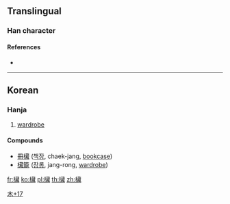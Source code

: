 ==Translingual==

===Han character===
{{Han char|rn=75|rad=木|as=17|sn=21|four=|canj=DTIS|ids=⿰木藏}}

====References====
* {{Han ref|kx=0563.231|dj=0952.010|hdz=21319.051|uh=6B0C|ud=27404}}

----

==Korean==

===Hanja===
{{ko-hanja|hangeul=[[장]]|eumhun=장롱|rv=jang|mr=chang|y=cang|ehrv=jangnong|ehmr=changnong|ehy=canglong}}

# [[wardrobe]]

====Compounds====
* [[冊欌]] ([[책장]], chaek-jang, [[bookcase]])
* [[欌籠]] ([[장롱]], jang-rong, [[wardrobe]])

[[Category:Korean-only CJKV Characters|木+17]]

[[fr:欌]]
[[ko:欌]]
[[pl:欌]]
[[th:欌]]
[[zh:欌]]